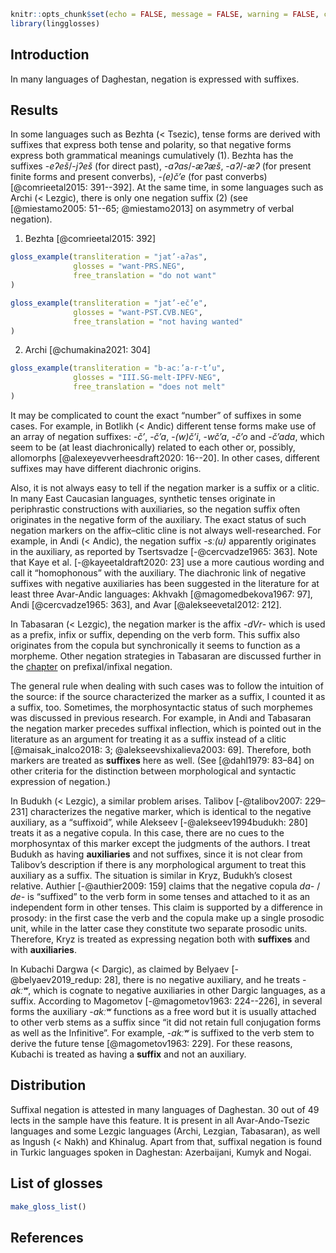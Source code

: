 ```r
knitr::opts_chunk$set(echo = FALSE, message = FALSE, warning = FALSE, comment = '')
library(lingglosses)
```

## Introduction

In many languages of Daghestan, negation is expressed with suffixes.

## Results

In some languages such as Bezhta (< Tsezic), tense forms are derived with suffixes that express both tense and polarity, so that negative forms express both grammatical meanings cumulatively (@several_neg_suffix). Bezhta has the suffixes -*eʔeš*/-*jʔeš* (for direct past), -*aʔas*/-*æʔæš*, -*aʔ*/-*æʔ* (for present finite forms and present converbs), -*(e)č’e* (for past converbs) [@comrieetal2015: 391--392]. At the same time, in some languages such as Archi (< Lezgic), there is only one negation suffix (@one_neg_suffix) (see [@miestamo2005: 51--65; @miestamo2013] on asymmetry of verbal negation).

(@several_neg_suffix) Bezhta [@comrieetal2015: 392]
```r
gloss_example(transliteration = "jat’-aʔas",
              glosses = "want-PRS.NEG",
              free_translation = "do not want"
)
```
```r
gloss_example(transliteration = "jat’-eč’e",
              glosses = "want-PST.CVB.NEG",
              free_translation = "not having wanted"
)
```

(@one_neg_suffix) Archi [@chumakina2021: 304]
```r
gloss_example(transliteration = "b-acː’a-r-t’u",
              glosses = "III.SG-melt-IPFV-NEG",
              free_translation = "does not melt"
)
```

It may be complicated to count the exact “number” of suffixes in some cases. For example, in Botlikh (< Andic) different tense forms make use of an array of negation suffixes: -*č’*, -*č’a*, -*(w)č’i*, -*wč’a*, -*č’o* and -*č’ada*, which seem to be (at least diachronically) related to each other or, possibly, allomorphs [@alexeyevverheesdraft2020: 16--20]. In other cases, different suffixes may have different diachronic origins.

Also, it is not always easy to tell if the negation marker is a suffix or a clitic. In many East Caucasian languages, synthetic tenses originate in periphrastic constructions with auxiliaries, so the negation suffix often originates in the negative form of the auxiliary. The exact status of such negation markers on the affix–clitic cline is not always well-researched. For example, in Andi (< Andic), the negation suffix -*sː(u)* apparently originates in the auxiliary, as reported by Tsertsvadze [-@cercvadze1965: 363]. Note that Kaye et al. [-@kayeetaldraft2020: 23] use a more cautious wording and call it “homophonous” with the auxiliary. The diachronic link of negative suffixes with negative auxiliaries has been suggested in the literature for at least three Avar-Andic languages: Akhvakh [@magomedbekova1967: 97], Andi [@cercvadze1965: 363], and Avar [@alekseevetal2012: 212].

In Tabasaran (< Lezgic), the negation marker is the affix -*dVr*- which is used as a prefix, infix or suffix, depending on the verb form. This suffix also originates from the copula but synchronically it seems to function as a morpheme.
Other negation strategies in Tabasaran are discussed further in the [chapter](065_verbal_negation_prefixes.html) on prefixal/infixal negation.

The general rule when dealing with such cases was to follow the intuition of the source: if the source characterized the marker as a suffix, I counted it as a suffix, too. Sometimes, the morphosyntactic status of such morphemes was discussed in previous research. For example, in Andi and Tabasaran the negation marker precedes suffixal inflection, which is pointed out in the literature as an argument for treating it as a suffix instead of a clitic [@maisak_inalco2018: 3; @alekseevshixalieva2003: 69]. Therefore, both markers are treated as **suffixes** here as well. (See [@dahl1979: 83–84] on other criteria for the distinction between morphological and syntactic expression of negation.)

In Budukh (< Lezgic), a similar problem arises. Talibov [-@talibov2007: 229–231] characterizes the negative marker, which is identical to the negative auxiliary, as a “suffixoid”, while Alekseev [-@alekseev1994budukh: 280] treats it as a negative copula. In this case, there are no cues to the morphosyntax of this marker except the judgments of the authors. I treat Budukh as having **auxiliaries** and not suffixes, since it is not clear from Talibov’s description if there is any morphological argument to treat this auxiliary as a suffix. The situation is similar in Kryz, Budukh’s closest relative.
Authier [-@authier2009: 159] claims that the negative copula *da-* / *de-* is “suffixed” to the verb form in some tenses and attached to it as an independent form in other tenses. This claim is supported by a difference in prosody: in the first case the verb and the copula make up a single prosodic unit, while in the latter case they constitute two separate prosodic units. Therefore, Kryz is treated as expressing negation both with **suffixes** and with **auxiliaries**.

In Kubachi Dargwa (< Dargic), as claimed by Belyaev [-@belyaev2019_redup: 28], there is no negative auxiliary, and he treats -*akːʷ*, which is cognate to negative auxiliaries in other Dargic languages, as a suffix. According to Magometov [-@magometov1963: 224--226], in several forms the auxiliary -*akːʷ* functions as a free word but it is usually attached to other verb stems as a suffix since “it did not retain full conjugation forms as well as the Infinitive”. For example, -*akːʷ* is suffixed to the verb stem to derive the future tense [@magometov1963: 229]. For these reasons, Kubachi is treated as having a **suffix** and not an auxiliary.

## Distribution

Suffixal negation is attested in many languages of Daghestan. 30 out of 49 lects in the sample have this feature. It is present in all Avar-Ando-Tsezic languages and some Lezgic languages (Archi, Lezgian, Tabasaran), as well as Ingush (< Nakh) and Khinalug. Apart from that, suffixal negation is found in Turkic languages spoken in Daghestan: Azerbaijani, Kumyk and Nogai.

## List of glosses {-}

```r
make_gloss_list()
```

## References {-}
